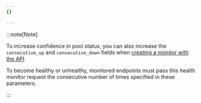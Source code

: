 ```yaml
---
{}

---
```


:::note[Note]


To increase confidence in pool status, you can also increase the `consecutive_up` and `consecutive_down` fields when [creating a monitor with the API](/api/operations/account-load-balancer-monitors-create-monitor).

To become healthy or unhealthy, monitored endpoints must pass this health monitor request the consecutive number of times specified in these parameters.


:::
